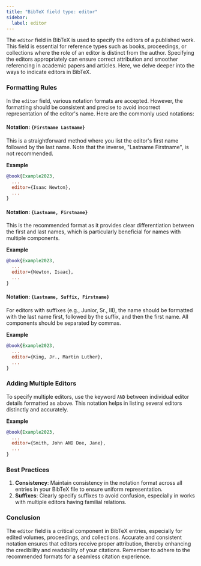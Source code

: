 ```yaml
---
title: "BibTeX field type: editor"
sidebar:
  label: editor
---
```



The `editor` field in BibTeX is used to specify the editors of a published work. This field is essential for reference types such as books, proceedings, or collections where the role of an editor is distinct from the author. Specifying the editors appropriately can ensure correct attribution and smoother referencing in academic papers and articles. Here, we delve deeper into the ways to indicate editors in BibTeX.

<CiteDrive />

### Formatting Rules

In the `editor` field, various notation formats are accepted. However, the formatting should be consistent and precise to avoid incorrect representation of the editor's name. Here are the commonly used notations:

#### Notation: `{Firstname Lastname}`

This is a straightforward method where you list the editor's first name followed by the last name. Note that the inverse, "Lastname Firstname", is not recommended.

**Example**

```bibtex
@book{Example2023,
  ...
  editor={Isaac Newton},
  ...
}
```

#### Notation: `{Lastname, Firstname}`

This is the recommended format as it provides clear differentiation between the first and last names, which is particularly beneficial for names with multiple components.

**Example**

```bibtex
@book{Example2023,
  ...
  editor={Newton, Isaac},
  ...
}
```

#### Notation: `{Lastname, Suffix, Firstname}`

For editors with suffixes (e.g., Junior, Sr., III), the name should be formatted with the last name first, followed by the suffix, and then the first name. All components should be separated by commas.

**Example**

```bibtex
@book{Example2023,
  ...
  editor={King, Jr., Martin Luther},
  ...
}
```

### Adding Multiple Editors

To specify multiple editors, use the keyword `AND` between individual editor details formatted as above. This notation helps in listing several editors distinctly and accurately.

**Example**

```bibtex
@book{Example2023,
  ...
  editor={Smith, John AND Doe, Jane},
  ...
}
```

### Best Practices

1. **Consistency**: Maintain consistency in the notation format across all entries in your BibTeX file to ensure uniform representation.
2. **Suffixes**: Clearly specify suffixes to avoid confusion, especially in works with multiple editors having familial relations.

### Conclusion

The `editor` field is a critical component in BibTeX entries, especially for edited volumes, proceedings, and collections. Accurate and consistent notation ensures that editors receive proper attribution, thereby enhancing the credibility and readability of your citations. Remember to adhere to the recommended formats for a seamless citation experience.